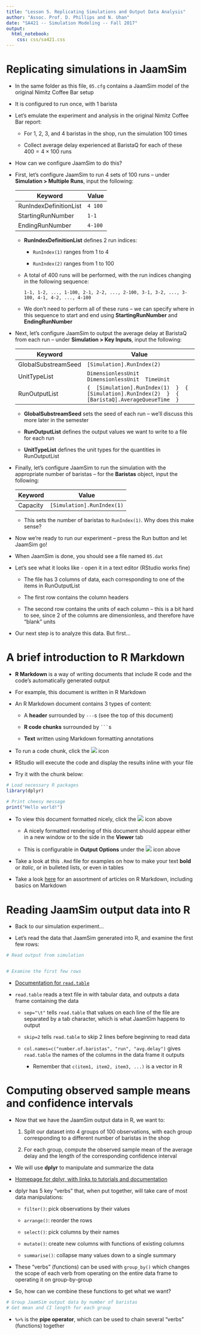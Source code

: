 ```yaml
---
title: "Lesson 5. Replicating Simulations and Output Data Analysis"
author: "Assoc. Prof. D. Phillips and N. Uhan"
date: "SA421 -- Simulation Modeling -- Fall 2017"
output: 
  html_notebook: 
    css: css/sa421.css
---
```


# Replicating simulations in JaamSim 

* In the same folder as this file, `05.cfg` contains a JaamSim model of the original Nimitz Coffee Bar setup

* It is configured to run once, with 1 barista 

* Let's emulate the experiment and analysis in the original Nimitz Coffee Bar report: 

    - For 1, 2, 3, and 4 baristas in the shop, run the simulation 100 times
    
    - Collect average delay experienced at BaristaQ for each of these $400 = 4 \times 100$ runs

* How can we configure JaamSim to do this? 

* First, let's configure JaamSim to run 4 sets of 100 runs -- under __Simulation > Multiple Runs__, input the following:

    | Keyword                | Value   |
    | ---------------------- | ------- |
    | RunIndexDefinitionList | `4 100` |
    | StartingRunNumber      | `1-1`   |
    | EndingRunNumber        | `4-100` |
    
    - __RunIndexDefinitionList__ defines 2 run indices: 
    
        - `RunIndex(1)` ranges from 1 to 4
        
        - `RunIndex(2)` ranges from 1 to 100
    
    - A total of 400 runs will be performed, with the run indices changing in the following sequence:
    
        `1-1, 1-2, ..., 1-100, 2-1, 2-2, ..., 2-100, 3-1, 3-2, ..., 3-100, 4-1, 4-2, ..., 4-100`
        
    - We don't need to perform all of these runs -- we can specify where in this sequence to start and end using __StartingRunNumber__ and __EndingRunNumber__

* Next, let's configure JaamSim to output the average delay at BaristaQ from each run -- under __Simulation > Key Inputs__, input the following:

    | Keyword             | Value                                           |
    | ------------------- | ----------------------------------------------- |
    | GlobalSubstreamSeed | `[Simulation].RunIndex(2)`                      |
    | UnitTypeList        | `DimensionlessUnit  DimensionlessUnit  TimeUnit`|
    | RunOutputList       | `{  [Simulation].RunIndex(1)  }  {  [Simulation].RunIndex(2)  }  {  [BaristaQ].AverageQueueTime  }` |

    - __GlobalSubstreamSeed__ sets the seed of each run -- we'll discuss this more later in the semester

    - __RunOutputList__ defines the output values we want to write to a file for each run 
    
    - __UnitTypeList__ defines the unit types for the quantities in RunOutputList
  
* Finally, let's configure JaamSim to run the simulation with the appropriate number of baristas -- for the __Baristas__ object, input the following:
  
    | Keyword  | Value                      |
    | -------- | -------------------------- | 
    | Capacity | `[Simulation].RunIndex(1)` |

    - This sets the number of baristas to `RunIndex(1)`. Why does this make sense?
    
* Now we're ready to run our experiment -- press the Run button and let JaamSim go!

* When JaamSim is done, you should see a file named `05.dat`

* Let's see what it looks like - open it in a text editor (RStudio works fine)

    - The file has 3 columns of data, each corresponding to one of the items in RunOutputList
    
    - The first row contains the column headers
    
    - The second row contains the units of each column -- this is a bit hard to see, since 2 of the columns are dimensionless, and therefore have "blank" units

* Our next step is to analyze this data. But first...

# A brief introduction to R Markdown

* __R Markdown__ is a way of writing documents that include R code and the code's automatically generated output

* For example, this document is written in R Markdown

* An R Markdown document contains 3 types of content:
  
    - A __header__ surrounded by `---`s (see the top of this document)
    
    - __R code chunks__ surrounded by <code>```</code>s 
    
    - __Text__ written using Markdown formatting annotations
    
* To run a code chunk, click the ![](img/run-chunk.png) icon

* RStudio will execute the code and display the results inline with your file

* Try it with the chunk below:

```r
# Load necessary R packages
library(dplyr)

# Print cheesy message
print("Hello world!")
```

* To view this document formatted nicely, click the ![](img/preview.png) icon above

    - A nicely formatted rendering of this document should appear either in a new window or to the side in the __Viewer__ tab
    
    - This is configurable in __Output Options__ under the ![](img/gear.png) icon above

* Take a look at this `.Rmd` file for examples on how to make your text __bold__ or _italic_, or in bulleted lists, or even in tables

* Take a look [here](http://rmarkdown.rstudio.com/articles.html) for an assortment of articles on R Markdown, including basics on Markdown

# Reading JaamSim output data into R

* Back to our simulation experiment...

* Let's read the data that JaamSim generated into R, and examine the first few rows:

```r
# Read output from simulation


# Examine the first few rows

```

* [Documentation for `read.table`](https://www.rdocumentation.org/packages/utils/versions/3.4.1/topics/read.table)

* `read.table` reads a text file in with tabular data, and outputs a data frame containing the data

    - `sep="\t"` tells `read.table` that values on each line of the file are separated by a tab character, which is what JaamSim happens to output
    
    - `skip=2` tells `read.table` to skip 2 lines before beginning to read data
    
    - `col.names=c("number.of.baristas", "run", "avg.delay")` gives `read.table` the names of the columns in the data frame it outputs
    
        - Remember that `c(item1, item2, item3, ...)` is a vector in R
        
# Computing observed sample means and confidence intervals

* Now that we have the JaamSim output data in R, we want to: 

    1. Split our dataset into 4 groups of 100 observations, with each group corresponding to a different number of baristas in the shop
    
    2. For each group, compute the observed sample mean of the average delay and the length of the corresponding confidence interval

* We will use __dplyr__ to manipulate and summarize the data

* [Homepage for dplyr, with links to tutorials and documentation](http://dplyr.tidyverse.org)

* dplyr has 5 key "verbs" that, when put together, will take care of most data manipulations:

    - `filter()`: pick observations by their values
    
    - `arrange()`: reorder the rows
    
    - `select()`: pick columns by their names
    
    - `mutate()`: create new columns with functions of existing columns
    
    - `summarise()`: collapse many values down to a single summary

* These "verbs" (functions) can be used with `group_by()` which changes the scope of each verb from operating on the entire data frame to operating it on group-by-group

* So, how can we combine these functions to get what we want?

```r
# Group JaamSim output data by number of baristas
# Get mean and CI length for each group

```

* `%>%` is the __pipe operator__, which can be used to chain several "verbs" (functions) together
